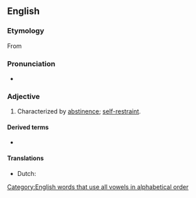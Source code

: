 ==English==

===Etymology===
From {{suffix|abstention|ous|lang=en}}

===Pronunciation===
* {{a|US}} {{IPA|/æbˈstɛn.ʃəs/|/əbˈstɛn.ʃəs/|lang=en}}

===Adjective===
{{en-adj}}

# Characterized by [[abstinence]]; [[self-restraint]].

====Derived terms====
* {{l|en|abstentiousness}}

====Translations====
{{trans-top|abstemious}}
* Dutch: {{t|nl|(zich) onthoudend}}
{{trans-mid}}
{{trans-bottom}}

[[Category:English words that use all vowels in alphabetical order]]